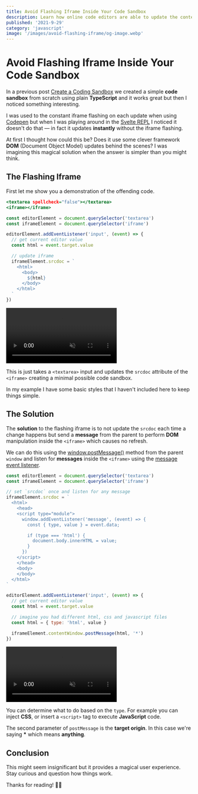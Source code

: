 ```yaml
---
title: Avoid Flashing Iframe Inside Your Code Sandbox
description: Learn how online code editors are able to update the contents of the iframe without causing flashing
published: '2021-9-29'
category: 'javascript'
image: '/images/avoid-flashing-iframe/og-image.webp'
---
```


# Avoid Flashing Iframe Inside Your Code Sandbox

In a previous post [Create a Coding Sandbox](https://joyofcode.xyz/create-a-coding-sandbox) we created a simple **code sandbox** from scratch using plain **TypeScript** and it works great but then I noticed something interesting.

I was used to the constant iframe flashing on each update when using [Codepen](https://codepen.io/) but when I was playing around in the [Svelte REPL](https://svelte.dev/repl/hello-world) I noticed it doesn't do that — in fact it updates **instantly** without the iframe flashing.

At first I thought how could this be? Does it use some clever framework **DOM** (Document Object Model) updates behind the scenes? I was imagining this magical solution when the answer is simpler than you might think.

## The Flashing Iframe

First let me show you a demonstration of the offending code.

```html:index.html
<textarea spellcheck="false"></textarea>
<iframe></iframe>
```

```js:app.js
const editorElement = document.querySelector('textarea')
const iframeElement = document.querySelector('iframe')

editorElement.addEventListener('input', (event) => {
  // get current editor value
  const html = event.target.value

  // update iframe
  iframeElement.srcdoc = `
    <html>
      <body>
        ${html}
      </body>
    </html>
  `
})
```

<video autoplay="true" loop muted controls>
  <source
    src="/images/avoid-flashing-iframe/iframe-flashing.mp4"
    type="video/mp4"
  />
</video>

This is just takes a `<textarea>` input and updates the `srcdoc` attribute of the `<iframe>` creating a minimal possible code sandbox.

In my example I have some basic styles that I haven't included here to keep things simple.

## The Solution

The **solution** to the flashing iframe is to not update the `srcdoc` each time a change happens but send a **message** from the parent to perform **DOM** manipulation inside the `<iframe>` which causes no refresh.

We can do this using the [window.postMessage()](https://developer.mozilla.org/en-US/docs/Web/API/Window/postMessage) method from the parent `window` and listen for **messages** inside the `<iframe>` using the [message event listener](https://developer.mozilla.org/en-US/docs/Web/API/Window/message_event).

```js:app.js
const editorElement = document.querySelector('textarea')
const iframeElement = document.querySelector('iframe')

// set `srcdoc` once and listen for any message
iframeElement.srcdoc = `
  <html>
    <head>
    <script type="module">
      window.addEventListener('message', (event) => {
        const { type, value } = event.data;

        if (type === 'html') {
          document.body.innerHTML = value;
        }
      })
    </script>
    </head>
    <body>
    </body>
  </html>
`

editorElement.addEventListener('input', (event) => {
  // get current editor value
  const html = event.target.value

  // imagine you had different html, css and javascript files
  const html = { type: 'html', value }

  iframeElement.contentWindow.postMessage(html, '*')
})
```

<video autoplay="true" loop muted controls>
  <source
    src="/images/avoid-flashing-iframe/iframe-without-flashing.mp4"
    type="video/mp4"
  />
</video>

You can determine what to do based on the `type`. For example you can inject **CSS**, or insert a `<script>` tag to execute **JavaScript** code.

The second parameter of `postMessage` is the **target origin**. In this case we're saying **\*** which means **anything**.

## Conclusion

This might seem insignificant but it provides a magical user experience. Stay curious and question how things work.

Thanks for reading! 🏄‍♀️
